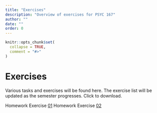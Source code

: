 ```yaml
---
title: "Exercises"
description: "Overview of exercises for PSYC 167"
author: ""
date: ""
order: 0 
---
```


```r
knitr::opts_chunk$set(
  collapse = TRUE,
  comment = "#>"
)
```

# **Exercises**

Various tasks and exercises will be found here. The exercise list will be updated as the semester progresses. Click to download.

Homework Exercise [01](https://github.com/slicesofdata/dataviz23/tree/main/figs/diamonds_full.png)
Homework Exercise [02](https://github.com/slicesofdata/dataviz23/blob/main/exercises/building/EX02.Rmd)
